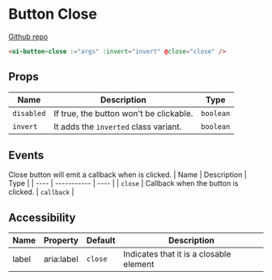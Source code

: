 
# Button Close

[Github repo](https://github.com/unicoderns/ui/tree/master/packages/button-close)

<Canvas>
  <Story id="ui-bootstrap-closebutton--default"/>
</Canvas>

```html
<ui-button-close :="args" :invert="invert" @close="close" />
```

## Props

| Name | Description | Type |
| ---- | ----------- | ---- |
| `disabled` | If true, the button won't be clickable. | `boolean` |
| `invert` | It adds the `inverted` class variant. | `boolean` |

## Events
Close button will emit a callback when is clicked.
| Name | Description | Type |
| ---- | ----------- | ---- |
| `close` | Callback when the button is clicked. | `callback` |

## Accessibility
| Name | Property | Default | Description |
| ---- | -------- | ----- | ----------- |
| label | aria:label | `close` | Indicates that it is a closable element |
